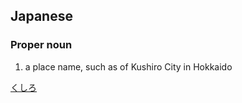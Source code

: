 ==Japanese==
{{ja-kanjitab|くし|ろ|yomi=y}}

===Proper noun===
{{ja-pos|proper|くしろ}}

# a place name, such as of Kushiro City in Hokkaido

[[Category:ja:Cities|くしろ]]